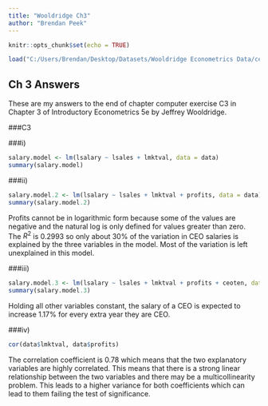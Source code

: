 ```yaml
---
title: "Wooldridge Ch3"
author: "Brendan Peek"
---
```


```r
knitr::opts_chunk$set(echo = TRUE)
```
```r
load("C:/Users/Brendan/Desktop/Datasets/Wooldridge Econometrics Data/ceosal2.RData")
```
## Ch 3 Answers

These are my answers to the end of chapter computer exercise C3 in Chapter 3 of Introductory Econometrics 5e by Jeffrey Wooldridge.

###C3

###i)
```r
salary.model <- lm(lsalary ~ lsales + lmktval, data = data)
summary(salary.model)
```
\begin{equation}
\widehat{lsales} = 4.62 + 0.162*lsales + 0.107*lmktval \\
samplesize = 177 \\ 
R^2 = 0.2991
\end{equation}

###ii)
```r
salary.model.2 <- lm(lsalary ~ lsales + lmktval + profits, data = data)
summary(salary.model.2)
```


\begin{equation}
\widehat{lsales} = 4.69 + 0.161*lsales + 0.098*lmktval + 0.0000357*profits \\
samplesize = 177 \\ 
R^2 = 0.2993
\end{equation}

Profits cannot be in logarithmic form because some of the values are negative and the natural log is only defined for values greater than zero. The $R^2$ is 0.2993 so only about 30% of the variation in CEO salaries is explained by the three variables in the model. Most of the variation is left unexplained in this model.

###iii)
```r
salary.model.3 <- lm(lsalary ~ lsales + lmktval + profits + ceoten, data = data)
summary(salary.model.3)
```


\begin{equation}
\widehat{lsales} = 4.56 + 0.162*lsales + 0.102*lmktval + 0.0000291*profits + 0.0117*ceoten \\
samplesize = 177 \\ 
R^2 = 0.3183
\end{equation}

Holding all other variables constant, the salary of a CEO is expected to increase 1.17% for every extra year they are CEO.


###iv)
```r
cor(data$lmktval, data$profits)
```
The correlation coefficient is 0.78 which means that the two explanatory variables are highly correlated. This means that there is a strong linear relationship between the two variables and there may be a multicollinearity problem. This leads to a higher variance for both coefficients which can lead to them failing the test of significance. 



